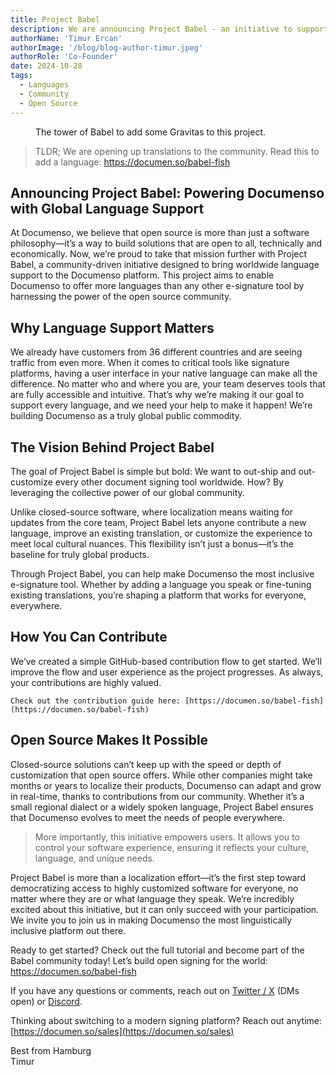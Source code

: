 ```yaml
---
title: Project Babel
description: We are announcing Project Babel - an initiative to support all languages of the world on Documenso.
authorName: 'Timur Ercan'
authorImage: '/blog/blog-author-timur.jpeg'
authorRole: 'Co-Founder'
date: 2024-10-28
tags:
  - Languages
  - Community
  - Open Source
---
```


<figure>
  <MdxNextImage
    src="/blog/babel.png"
    width="800"
    height="800"
    alt=""
  />

  <figcaption className="text-center">The tower of Babel to add some Gravitas to this project.</figcaption>
</figure>

> TLDR; We are opening up translations to the community. Read this to add a language: https://documen.so/babel-fish

## Announcing Project Babel: Powering Documenso with Global Language Support

At Documenso, we believe that open source is more than just a software philosophy—it’s a way to build solutions that are open to all, technically and economically. Now, we’re proud to take that mission further with Project Babel, a community-driven initiative designed to bring worldwide language support to the Documenso platform. This project aims to enable Documenso to offer more languages than any other e-signature tool by harnessing the power of the open source community.

## Why Language Support Matters

We already have customers from 36 different countries and are seeing traffic from even more. When it comes to critical tools like signature platforms, having a user interface in your native language can make all the difference. No matter who and where you are, your team deserves tools that are fully accessible and intuitive. That’s why we’re making it our goal to support every language, and we need your help to make it happen! We’re building Documenso as a truly global public commodity.

## The Vision Behind Project Babel

The goal of Project Babel is simple but bold: We want to out-ship and out-customize every other document signing tool worldwide. How? By leveraging the collective power of our global community.

Unlike closed-source software, where localization means waiting for updates from the core team, Project Babel lets anyone contribute a new language, improve an existing translation, or customize the experience to meet local cultural nuances. This flexibility isn’t just a bonus—it’s the baseline for truly global products.

Through Project Babel, you can help make Documenso the most inclusive e-signature tool. Whether by adding a language you speak or fine-tuning existing translations, you’re shaping a platform that works for everyone, everywhere.

## How You Can Contribute

We’ve created a simple GitHub-based contribution flow to get started. We’ll improve the flow and user experience as the project progresses. As always, your contributions are highly valued.

    Check out the contribution guide here: [https://documen.so/babel-fish](https://documen.so/babel-fish)

## Open Source Makes It Possible

Closed-source solutions can’t keep up with the speed or depth of customization that open source offers. While other companies might take months or years to localize their products, Documenso can adapt and grow in real-time, thanks to contributions from our community. Whether it’s a small regional dialect or a widely spoken language, Project Babel ensures that Documenso evolves to meet the needs of people everywhere.

> More importantly, this initiative empowers users. It allows you to control your software experience, ensuring it reflects your culture, language, and unique needs.

Project Babel is more than a localization effort—it’s the first step toward democratizing access to highly customized software for everyone, no matter where they are or what language they speak. We’re incredibly excited about this initiative, but it can only succeed with your participation. We invite you to join us in making Documenso the most linguistically inclusive platform out there.

Ready to get started? Check out the full tutorial and become part of the Babel community today! Let’s build open signing for the world: https://documen.so/babel-fish

If you have any questions or comments, reach out on [Twitter / X](https://twitter.com/eltimuro) (DMs open) or [Discord](https://documen.so/discord).

Thinking about switching to a modern signing platform? Reach out anytime: [https://documen.so/sales](https://documen.so/sales)

Best from Hamburg\
Timur
